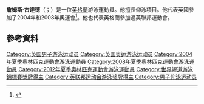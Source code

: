 '''詹姆斯·古達德'''（{{lang-en|James Goddard}}；{{bd|1983年|3月30日}}）是一位[[英格蘭|英格蘭]]游泳運動員。他擅長仰泳項目。他代表英國參加了2004年和2008年奧運會<ref name=":0">{{Cite web|title = James Goddard Bio, Stats, and Results|url = http://www.sports-reference.com/olympics/athletes/go/james-goddard-1.html|website = Olympics at Sports-Reference.com|accessdate = 2015-06-01|archive-date = 2015-09-29|archive-url = https://web.archive.org/web/20150929060131/http://www.sports-reference.com/olympics/athletes/go/james-goddard-1.html|dead-url = yes}}</ref>。他也代表英格蘭參加過英聯邦運動會。

==參考資料==
{{Reflist}}
{{DEFAULTSORT:Goddard, James}}
[[Category:英国男子游泳运动员|Category:英国男子游泳运动员]]
[[Category:英国奥运游泳运动员|Category:英国奥运游泳运动员]]
[[Category:2004年夏季奧林匹克運動會游泳運動員|Category:2004年夏季奧林匹克運動會游泳運動員]]
[[Category:2008年夏季奧林匹克運動會游泳運動員|Category:2008年夏季奧林匹克運動會游泳運動員]]
[[Category:2012年夏季奧林匹克運動會游泳運動員|Category:2012年夏季奧林匹克運動會游泳運動員]]
[[Category:世界短道游泳錦標賽獎牌得主|Category:世界短道游泳錦標賽獎牌得主]]
[[Category:英联邦运动会游泳奖牌得主|Category:英联邦运动会游泳奖牌得主]]
[[Category:男子仰泳运动员|Category:男子仰泳运动员]]